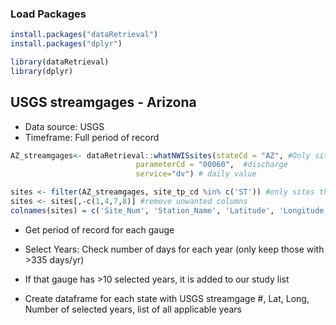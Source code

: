 ### Load Packages

```r
install.packages("dataRetrieval")
install.packages("dplyr")

library(dataRetrieval)
library(dplyr)
```

## USGS streamgages - Arizona

-   Data source: USGS
-   Timeframe: Full period of record

```r
AZ_streamgages<- dataRetrieval::whatNWISsites(stateCd = "AZ", #Only sites in AZ
                            parameterCd = "00060",  #discharge
                            service="dv") # daily value

sites <- filter(AZ_streamgages, site_tp_cd %in% c('ST')) #only sites that are a Stream <- this removes most streamgages with anthropogenic impacts on the basin
sites <- sites[,-c(1,4,7,8)] #remove unwanted columns
colnames(sites) = c('Site_Num', 'Station_Name', 'Latitude', 'Longitude')
```

-   Get period of record for each gauge

-   Select Years: Check number of days for each year (only keep those with \>335 days/yr)

-   If that gauge has \>10 selected years, it is added to our study list

-   Create dataframe for each state with USGS streamgage #, Lat, Long, Number of selected years, list of all applicable years
